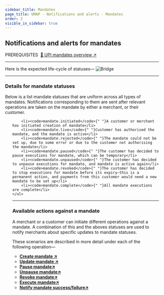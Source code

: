 ```yaml
---
sidebar_title: Mandates
page_title: UMAP - Notifications and alerts - Mandates
order: 2
visible_in_sidebar: true
---
```


## Notifications and alerts for mandates

<Text size="small" weight="600">
    PREREQUISITES&nbsp;
</Text>
<a href="/payments/umap/mandates">🌟 UPI mandates overview ↗</a>

<hr class="primary" />

Here is the expected life-cycle of statuses—
<img
    src="https://storage.googleapis.com/strapi-assets/latest/Frame_109/Frame_109.png"
    alt="Bridge"
/>

<hr class="primary" />

### Details for mandate statuses
Below is a list mandate statuses that are uniform across all types of mandates. Notifications corresponding to them are sent after relevant operations are taken on the mandate by either a merchant, or their customer.

<Text>
    <ul>
        
        <li><code>mandate.initiated</code>{" "}A customer or merchant has initiated creation of mandate</li>
        <li><code>mandate.live</code>{" "}Customer has authorised the mandate, and the mandate is active</li>
        <li><code>mandate.rejected</code>{" "}The mandate could not be set up, due to some error or due to the customer not authorising the mandate</li>
        <li><code>mandate.paused</code>{" "}The customer has decided to pause executions for mandate, which can be temporary</li>
        <li><code>mandate.unpaused</code>{" "}The customer has decided to unpause executions for mandate, and mandate is active again</li>
        <li><code>mandate.revoked</code>{" "}The customer has decided to stop executions for mandate before its expiry—this is a permanent action, and payments from this customer would need a new mandate to be set up</li>
        <li><code>mandate.complete</code>{" "}All mandate executions are complete</li>
    </ul>
</Text>

<hr class="primary" />

### Available actions against a mandate
A merchant or a customer can initiate different operations against a mandate. A combination of this and the aboves statuses are used to notify merchants about specific updates to mandate statuses. 

These scenarios are described in more detail under each of the following operation—
- **<a href="/payments/umap/notifications/mandates/create">Create mandate ↗</a>**
- **<a href="/payments/umap/notifications/mandates/update">Update mandate ↗</a>**
- **<a href="/payments/umap/notifications/mandates/pause">Pause mandate↗</a>**
- **<a href="/payments/umap/notifications/mandates/unpause">Unpause mandate↗</a>**
- **<a href="/payments/umap/notifications/mandates/revoke">Revoke mandate↗</a>**
- **<a href="/payments/umap/notifications/mandates/execute">Execute mandate↗</a>**
- **<a href="/payments/umap/notifications/mandates/notify">Notify mandate success/failure↗</a>**


